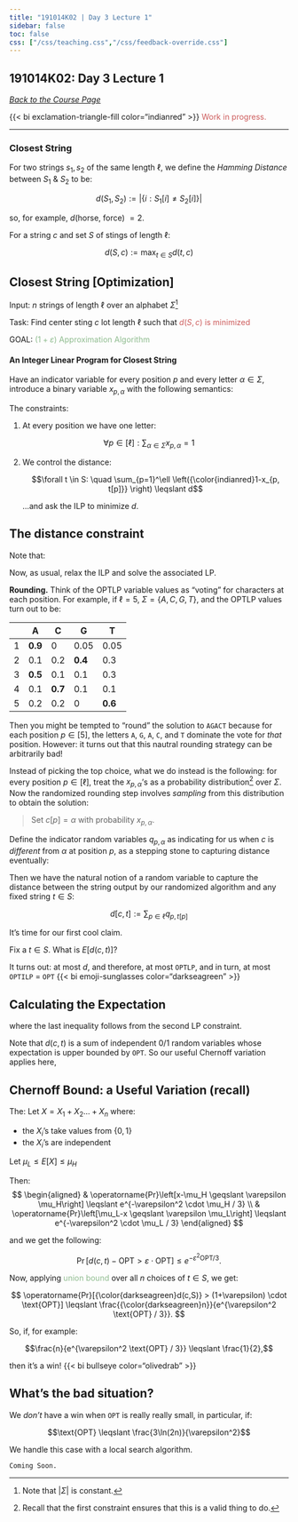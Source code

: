 ```yaml
---
title: "191014K02 | Day 3 Lecture 1"
sidebar: false
toc: false
css: ["/css/teaching.css","/css/feedback-override.css"]
---
```


:::{.column-body-outset}

## 191014K02: Day 3 Lecture 1

_[Back to the Course Page](../../)_


{{< bi exclamation-triangle-fill color="indianred" >}} <span style="color:indianred;">Work in progress.</span>

---

### Closest String

For two strings $s_1, s_2$ of the same length $\ell$, we define the _Hamming Distance_ between $S_1$ & $S_2$ to be:

$$d\left(S_1, S_2\right):=\left|\left\{i: S_1[i] \neq S_2[i]\right\}\right|$$ 

so, for example, $d$(horse, force) $=2$.

For a string $c$ and set $S$ of stings of length $\ell$:

$$d(S, c):=\max _{t \in S} d(t,c)$$

:::{.callout-tip}

# Closest String [Optimization]

Input: $n$ strings of length $\ell$ over an alphabet $\Sigma$^[Note that $|\Sigma|$ is constant.]

Task: Find center sting $c$ lot length $\ell$ such that <span style="color:indianred;">$d(S, c)$ is minimized</span>

:::

GOAL: <span style="color:darkseagreen;">$(1+\varepsilon)$ Approximation Algorithm</span>

#### An Integer Linear Program for Closest String

Have an indicator variable for every position $p$ and every letter $\alpha \in \Sigma$, introduce a binary variable $x_{p,\alpha}$ with the following semantics:

\begin{equation*}
    x_{p,\alpha} =
    \begin{cases}
      1 & \text{if } c[p] = \alpha\\
      0 & \text{otherwise.}
    \end{cases}
\end{equation*}

The constraints:

1. At every position we have one letter:

$$\forall p \in [\ell]: \sum_{\alpha \in \Sigma} x_{p,\alpha} = 1$$

2. We control the distance:

    $$\forall t \in S: \quad \sum_{p=1}^\ell \left({\color{indianred}1-x_{p, t[p]}} \right) \leqslant d$$

    ...and ask the ILP to minimize $d$.

:::{.callout-note collapse="true"}

# The distance constraint

Note that:


\begin{equation*}
    1 - x_{i,s[i]} =
    \begin{cases}
      0 & \text{if the solution matches with } s[i] \text{at location } p,\\
      1 & \text{otherwise.}
    \end{cases}
\end{equation*}

:::

Now, as usual, relax the ILP and solve the associated LP.

**Rounding.** Think of the OPTLP variable values as "voting" for characters at each position. For example, if $\ell = 5$, $\Sigma = \{A,C,G,T\}$, and the OPTLP values turn out to be:

|   | A   | C   | G    | T    |
|---|-----|-----|------|------|
| 1 | **0.9** | 0   | 0.05 | 0.05 |
| 2 | 0.1 | 0.2 | **0.4**  | 0.3  |
| 3 | **0.5** | 0.1 | 0.1  | 0.3  |
| 4 | 0.1 | **0.7** | 0.1  | 0.1  |
| 5 | 0.2 | 0.2 | 0    | **0.6**  |

Then you might be tempted to "round" the solution to `AGACT` because for each position $p \in [5]$, the letters `A`, `G`, `A`, `C`, and `T` dominate the vote for _that_ position. However: it turns out that this nautral rounding strategy can be arbitrarily bad!

Instead of picking the top choice, what we do instead is the following: for every position $p \in [\ell]$, treat the $x_{p,\alpha}$'s as a probability distribution^[Recall that the first constraint ensures that this is a valid thing to do.] over $\Sigma$. Now the randomized rounding step involves _sampling_ from this distribution to obtain the solution:

> Set $c[p] = \alpha$ with probability $x_{p,\alpha}$.

Define the indicator random variables $q_{p,\alpha}$ as indicating for us when $c$ is _different_ from $\alpha$ at position $p$, as a stepping stone to capturing distance eventually:

\begin{equation*}
    q_{p,\alpha} =
    \begin{cases}
      1 & \text{if } {\color{indianred}c[p] \neq \alpha},\\
      0 & \text{otherwise}.
    \end{cases}
\end{equation*}

Then we have the natural notion of a random variable to capture the distance between the string output by our randomized algorithm and any fixed string $t \in S$:

$$d[c,t] := \sum_{p \in \ell} q_{p,t[p]}$$

It's time for our first cool claim. 

Fix a $t \in S$. What is $E[d(c,t)]$? 

It turns out: at most $d$, and therefore, at most `OPTLP`, and in turn, at most `OPTILP` = `OPT` {{< bi emoji-sunglasses color="darkseagreen" >}}


:::{.callout-note collapse="true"}

# Calculating the Expectation

\begin{aligned}
E[d(c,t)] & = \sum_{p \in [\ell]} 1 \cdot {\color{indianred}\operatorname{Pr}[c[p] \neq t[p]]} + 0 \cdot \operatorname{Pr}[c[p] \neq t[p]] \\
& = \sum_{p \in [\ell]} 1 \cdot \left({\color{indianred}1 - x_{p,t[p]}}\right) \\
& {\color{darkseagreen}\leqslant d},
\end{aligned}

where the last inequality follows from the second LP constraint.

:::

Note that $d(c,t)$ is a sum of independent 0/1 random variables whose expectation is upper bounded by `OPT`. So our useful Chernoff variation applies here,


:::{.callout-important icon="false" collapse="true"}
# Chernoff Bound: a Useful Variation (recall)

The: Let $X= X_1 + X_2  \ldots+ X_n$ where:

- the $X_i$'s take values from $\{0,1\}$
- the $X_i$'s are independent

Let $\mu_L \leqslant E[X] \leqslant \mu_H$

Then:
$$
\begin{aligned}
& \operatorname{Pr}\left[x-\mu_H \geqslant \varepsilon \mu_H\right] \leqslant e^{-\varepsilon^2 \cdot \mu_H / 3} \\
& \operatorname{Pr}\left[\mu_L-x \geqslant \varepsilon \mu_L\right] \leqslant e^{-\varepsilon^2 \cdot \mu_L / 3}
\end{aligned}
$$
:::

and we get the following:

$$
\operatorname{Pr}[d(c,t)-\text{OPT} > \varepsilon \cdot \text{OPT}] \leqslant e^{-\varepsilon^2 \text{OPT} / 3}.
$$

Now, applying <span style="color:darkseagreen;">union bound</span> over all $n$ choices of $t \in S$, we get:


$$
\operatorname{Pr}[{\color{darkseagreen}d(c,S)} > (1+\varepsilon) \cdot \text{OPT}] \leqslant \frac{{\color{darkseagreen}n}}{e^{\varepsilon^2 \text{OPT} / 3}}.
$$

So, if, for example:

$$\frac{n}{e^{\varepsilon^2 \text{OPT} / 3}} \leqslant \frac{1}{2},$$

then it's a win! {{< bi bullseye color="olivedrab" >}}


:::{.callout-note collapse="true"}

# What's the bad situation?

\begin{aligned}
 \frac{1}{2} & \leqslant \frac{n}{e^{\varepsilon^2 \text{OPT} / 3}}\\
& ~ \\
e^{\varepsilon^2 \text{OPT} / 3} & \leqslant 2n \\
& ~ \\
\frac{\varepsilon^2 \text{OPT}}{3} & \leqslant \ln(2n) \\
& ~ \\
{\color{indianred}\text{OPT}} & {\color{indianred}\leqslant \frac{3\ln(2n)}{\varepsilon^2}}
\end{aligned}

:::

We _don't_ have a win when `OPT` is really really small, in particular, if:

$$\text{OPT} \leqslant \frac{3\ln(2n)}{\varepsilon^2}$$

We handle this case with a local search algorithm.

`Coming Soon.`


:::